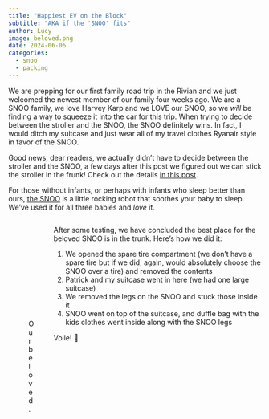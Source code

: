 ```yaml
---
title: "Happiest EV on the Block"
subtitle: "AKA if the 'SNOO' fits"
author: Lucy
image: beloved.png
date: 2024-06-06
categories:
  - snoo
  - packing
---
```


We are prepping for our first family road trip in the Rivian and we just welcomed the newest member of our family four weeks ago. We are a SNOO family, we love Harvey Karp and we LOVE our SNOO, so we *will* be finding a way to squeeze it into the car for this trip. When trying to decide between the stroller and the SNOO, the SNOO definitely wins. In fact, I would ditch my suitcase and just wear all of my travel clothes Ryanair style in favor of the SNOO. 

::: {.column-margin}
Good news, dear readers, we actually didn't have to decide between the stroller and the SNOO, a few days after this post we figured out we can stick the stroller in the frunk! Check out the details [in this post](/2024-06-10-uppa-baby-venn-diagram/index.html).
:::

::: {.callout-important}
For those without infants, or perhaps with infants who sleep better than ours, [the SNOO](https://www.happiestbaby.com/products/snoo-smart-bassinet) is a little rocking robot that soothes your baby to sleep. We've used it for all three babies and *love* it. 
:::

:::: {.columns}

::: {.column}

::: {.centered-image}
![Our beloved.](beloved.png)
:::

:::

::: {.column}
After some testing, we have concluded the best place for the beloved SNOO is in the trunk. Here's how we did it:

1. We opened the spare tire compartment (we don't have a spare tire but if we did, again, would absolutely choose the SNOO over a tire) and removed the contents
1. Patrick and my suitcase went in here (we had one large suitcase)
1. We removed the legs on the SNOO and stuck those inside it
1. SNOO went on top of the suitcase, and duffle bag with the kids clothes went inside along with the SNOO legs

Voile! 🥳
:::
::::


